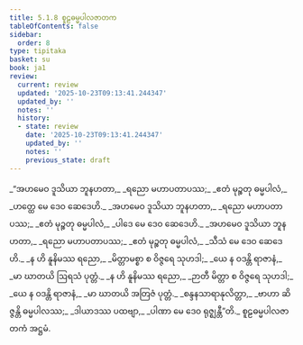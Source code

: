 ```yaml
---
title: 5.1.8 စူဠဓမ္မပါလဇာတက
tableOfContents: false
sidebar:
  order: 8
type: tipitaka
basket: su
book: ja1
review:
  current: review
  updated: '2025-10-23T09:13:41.244347'
  updated_by: ''
  notes: ''
  history:
  - state: review
    date: '2025-10-23T09:13:41.244347'
    updated_by: ''
    notes: ''
    previous_state: draft
---
```



<ReviewStatus review={frontmatter.review} showDetails={true} />

<HypothesisAnnotation frontmatter={frontmatter} />

<DynamicBreadcrumb />

<Division number="44" book="ja1" e="ch" v="22" p="125">

<Paragraph number="1196" type="verses" book="ja1">
_“အဟမေဝ ဒူသိယာ ဘူနဟတာ,_  
_ရညော မဟာပတာပဿ;_  
_ဧတံ မုဉ္စတု ဓမ္မပါလံ,_  
_ဟတ္ထေ မေ ဒေဝ ဆေဒေဟိ._  

</Paragraph>

</Division>
<Division number="45" book="ja1" e="ch" v="22" p="125">

<Paragraph number="1197" type="verses" book="ja1">
_အဟမေဝ ဒူသိယာ ဘူနဟတာ,_  
_ရညော မဟာပတာပဿ;_  
_ဧတံ မုဉ္စတု ဓမ္မပါလံ,_  
_ပါဒေ မေ ဒေဝ ဆေဒေဟိ._  

</Paragraph>

</Division>
<Division number="46" book="ja1" e="ch" v="22" p="125">

<Paragraph number="1198" type="verses" book="ja1">
_အဟမေဝ ဒူသိယာ ဘူနဟတာ,_  
_ရညော မဟာပတာပဿ;_  
_ဧတံ မုဉ္စတု ဓမ္မပါလံ,_  
_သီသံ မေ ဒေဝ ဆေဒေဟိ._  

</Paragraph>

</Division>
<Division number="47" book="ja1" e="ch" v="22" p="125">

<Paragraph number="1199" type="verses" book="ja1">
_န ဟိ နူနိမဿ ရညော,_  
_မိတ္တာမစ္စာ စ ဝိဇ္ဇရေ သုဟဒါ;_  
_ယေ န ဝဒန္တိ ရာဇာနံ,_  
_မာ ဃာတယိ ဩရသံ ပုတ္တံ._  

</Paragraph>

</Division>
<Division number="48" book="ja1" e="ch" v="22" p="125">

<Paragraph number="1200" type="verses" book="ja1">
_န ဟိ နူနိမဿ ရညော,_  
_ဉာတီ မိတ္တာ စ ဝိဇ္ဇရေ သုဟဒါ;_  
_ယေ န ဝဒန္တိ ရာဇာနံ,_  
_မာ ဃာတယိ အတြဇံ ပုတ္တံ._  

</Paragraph>

</Division>
<Division number="49" book="ja1" e="ch" v="22" p="126">

<Paragraph number="1201" type="verses" book="ja1">
_စန္ဒနသာရာနုလိတ္တာ,_  
_ဗာဟာ ဆိဇ္ဇန္တိ ဓမ္မပါလဿ;_  
_ဒါယာဒဿ ပထဗျာ,_  
_ပါဏာ မေ ဒေဝ ရုဇ္ဈန္တီ”တိ._  


</Paragraph>
</Division>

<Paragraph number="1202" type="center" book="ja1">
စူဠဓမ္မပါလဇာတကံ အဋ္ဌမံ.
</Paragraph>